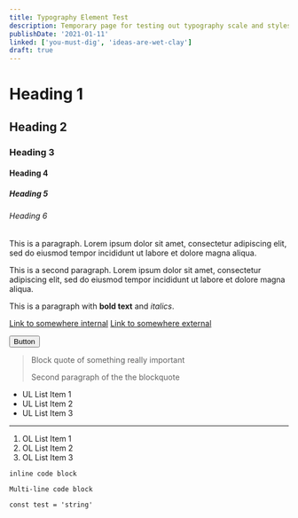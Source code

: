 ```yaml
---
title: Typography Element Test
description: Temporary page for testing out typography scale and styles
publishDate: '2021-01-11'
linked: ['you-must-dig', 'ideas-are-wet-clay']
draft: true
---
```


# Heading 1

## Heading 2

### Heading 3

#### Heading 4

##### Heading 5

###### Heading 6

This is a paragraph. Lorem ipsum dolor sit amet, consectetur adipiscing elit, sed do eiusmod tempor incididunt ut labore et dolore magna aliqua.

This is a second paragraph. Lorem ipsum dolor sit amet, consectetur adipiscing elit, sed do eiusmod tempor incididunt ut labore et dolore magna aliqua.

This is a paragraph with **bold text** and _italics_.

[Link to somewhere internal](/)
[Link to somewhere external](https://www.google.com/)

<button>Button</button>

> Block quote of something really important
>
> Second paragraph of the the blockquote

- UL List Item 1
- UL List Item 2
- UL List Item 3

---

1. OL List Item 1
2. OL List Item 2
3. OL List Item 3

`inline code block`

```
Multi-line code block

const test = 'string'
```
